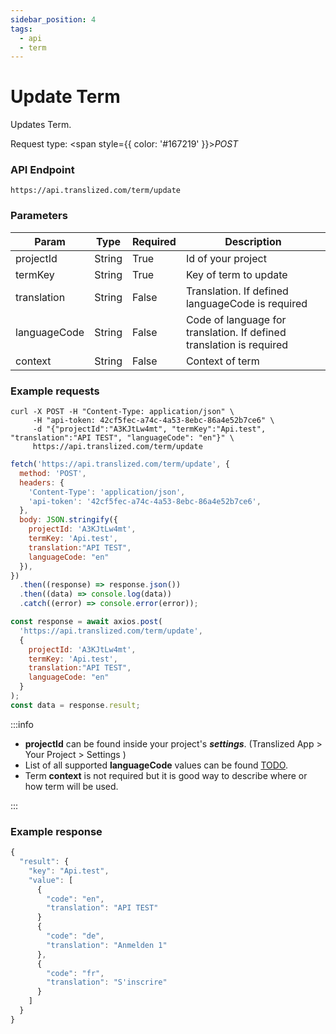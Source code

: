 ```yaml
---
sidebar_position: 4
tags:
  - api
  - term
---
```



# Update Term

Updates Term.

Request type: <span style={{ color: '#167219' }}>_POST_</span>

### API Endpoint

```url
https://api.translized.com/term/update
```

### Parameters

| Param        | Type   | Required | Description                                                          |
| ------------ | ------ | -------- | -------------------------------------------------------------------- |
| projectId    | String | True     | Id of your project                                                   |
| termKey      | String | True     | Key of term to update                                                |
| translation  | String | False    | Translation. If defined languageCode is required                     |
| languageCode | String | False    | Code of language for translation. If defined translation is required |
| context      | String | False    | Context of term                                                      |

### Example requests

<Tabs className="api-tabs">
<TabItem value="cURL" label="cURL">

```curl
curl -X POST -H "Content-Type: application/json" \
     -H "api-token: 42cf5fec-a74c-4a53-8ebc-86a4e52b7ce6" \
     -d "{"projectId":"A3KJtLw4mt", "termKey":"Api.test", "translation":"API TEST", "languageCode": "en"}" \
     https://api.translized.com/term/update
```

</TabItem>
<TabItem value="js-fetch" label="Javascript Fetch">

```js
fetch('https://api.translized.com/term/update', {
  method: 'POST',
  headers: {
    'Content-Type': 'application/json',
    'api-token': '42cf5fec-a74c-4a53-8ebc-86a4e52b7ce6',
  },
  body: JSON.stringify({
    projectId: 'A3KJtLw4mt',
    termKey: 'Api.test',
    translation:"API TEST", 
    languageCode: "en"
  }),
})
  .then((response) => response.json())
  .then((data) => console.log(data))
  .catch((error) => console.error(error));
```

  </TabItem>
  <TabItem value="js-axios" label="Javascript Axios">

```js
const response = await axios.post(
  'https://api.translized.com/term/update',
  {
    projectId: 'A3KJtLw4mt',
    termKey: 'Api.test',
    translation:"API TEST", 
    languageCode: "en"
  }
);
const data = response.result;
```

  </TabItem>
</Tabs>

:::info

- **projectId** can be found inside your project's **_settings_**. (Translized App > Your Project > Settings )
- List of all supported **languageCode** values can be found [TODO](#).
- Term **context** is not required but it is good way to describe where or how term will be used.

:::

### Example response

```js
{
  "result": {
    "key": "Api.test",
    "value": [
      {
        "code": "en",
        "translation": "API TEST"
      }
      {
        "code": "de",
        "translation": "Anmelden 1"
      },
      {
        "code": "fr",
        "translation": "S'inscrire"
      }
    ]
  }
}
```
